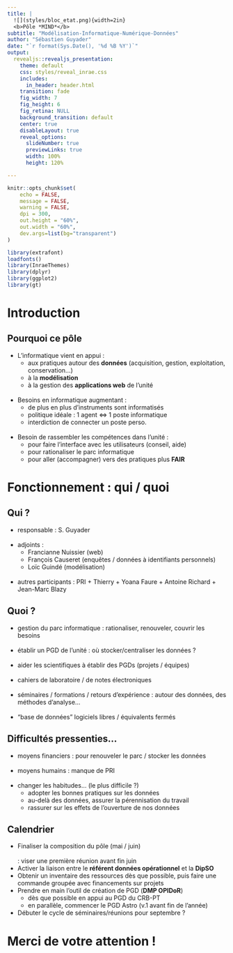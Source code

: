 ```yaml
---
title: |
  ![](styles/bloc_etat.png){width=2in}  
  <b>Pôle *MIND*</b>
subtitle: "Modélisation-Informatique-Numérique-Données"
author: "Sébastien Guyader"
date: "`r format(Sys.Date(), '%d %B %Y')`"
output:
  revealjs::revealjs_presentation:
    theme: default
    css: styles/reveal_inrae.css
    includes:
      in_header: header.html
    transition: fade
    fig_width: 7
    fig_height: 6
    fig_retina: NULL
    background_transition: default
    center: true
    disableLayout: true
    reveal_options:
      slideNumber: true
      previewLinks: true
      width: 100%
      height: 120%

---
```


```r
knitr::opts_chunk$set(
	echo = FALSE,
	message = FALSE,
	warning = FALSE,
	dpi = 300,
	out.height = "60%",
	out.width = "60%",
	dev.args=list(bg="transparent")
)
```

```r
library(extrafont)
loadfonts()
library(InraeThemes)
library(dplyr)
library(ggplot2)
library(gt)
```

# Introduction {data-background=#E0FFFF}

## Pourquoi ce pôle

- L'informatique vient en appui :
  * aux pratiques autour des **données** (acquisition, gestion, exploitation, conservation...)
  * à la **modélisation**
  * à la gestion des **applications web** de l'unité
<br><br>
- Besoins en informatique augmentant :
  * de plus en plus d'instruments sont informatisés
  * politique idéale : 1 agent <=> 1 poste informatique
  * interdiction de connecter un poste perso.
<br><br>
- Besoin de rassembler les compétences dans l'unité :
  * pour faire l'interface avec les utilisateurs (conseil, aide)
  * pour rationaliser le parc informatique
  * pour aller (accompagner) vers des pratiques plus **FAIR**


# Fonctionnement : qui / quoi {data-background=#E0FFFF}

## Qui ?

- responsable : S. Guyader
<br><br>
- adjoints :
  * Francianne Nuissier (web)
  * François Causeret (enquêtes / données à identifiants personnels)
  * Loïc Guindé (modélisation)
<br><br>
- autres participants : PRI + Thierry + Yoana Faure + Antoine Richard + Jean-Marc Blazy
  
## Quoi ?

- gestion du parc informatique : rationaliser, renouveler, couvrir les besoins
<br><br>
- établir un PGD de l'unité : où stocker/centraliser les données ?
<br><br>
- aider les scientifiques à établir des PGDs (projets / équipes)
<br><br>
- cahiers de laboratoire / de notes électroniques
<br><br>
- séminaires / formations / retours d'expérience : autour des données, des méthodes d'analyse...
<br><br>
- "base de données" logiciels libres / équivalents fermés

## Difficultés pressenties...

- moyens financiers : pour renouveler le parc / stocker les données
<br><br>
- moyens humains : manque de PRI
<br><br>
- changer les habitudes... (le plus difficile ?)
  * adopter les bonnes pratiques sur les données
  * au-delà des données, assurer la pérennisation du travail
  * rassurer sur les effets de l'ouverture de nos données
  

## Calendrier {data-background=#E0FFFF}

- Finaliser la composition du pôle (mai / juin)
<br><br> : viser une première réunion avant fin juin
- Activer la liaison entre le **référent données opérationnel** et la **DipSO**
- Obtenir un inventaire des ressources dès que possible, puis faire une commande groupée avec financements sur projets
- Prendre en main l'outil de création de PGD (**DMP OPIDoR**)
  * dès que possible en appui au PGD du CRB-PT
  * en parallèle, commencer le PGD Astro (v.1 avant fin de l'année)
- Débuter le cycle de séminaires/réunions pour septembre ?

# Merci de votre attention ! {data-background=#E0FFFF}
